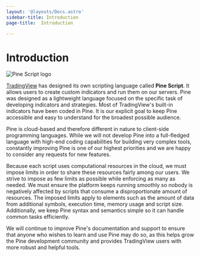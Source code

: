 ```yaml
---
layout: '@layouts/Docs.astro'
sidebar-title: Introduction
page-title:  Introduction

---
```

# Introduction

![Pine Script logo](@assets/images/Pine_Script_logo_text.png)

[TradingView](https://www.tradingview.com/) has designed its own
scripting language called **Pine Script**. It allows users to create
custom indicators and run them on our servers. Pine was designed as a
lightweight language focused on the specific task of developing
indicators and strategies. Most of TradingView\'s built-in indicators
have been coded in Pine. It is our explicit goal to keep Pine accessible
and easy to understand for the broadest possible audience.

Pine is cloud-based and therefore different in nature to client-side
programming languages. While we will not develop Pine into a
full-fledged language with high-end coding capabilities for building
very complex tools, constantly improving Pine is one of our highest
priorities and we are happy to consider any requests for new features.

Because each script uses computational resources in the cloud, we must
impose limits in order to share these resources fairly among our users.
We strive to impose as few limits as possible while enforcing as many as
needed. We must ensure the platform keeps running smoothly so nobody is
negatively affected by scripts that consume a disproportionate amount of
resources. The imposed limits apply to elements such as the amount of
data from additional symbols, execution time, memory usage and script
size. Additionally, we keep Pine syntax and semantics simple so it can
handle common tasks efficiently.

We will continue to improve Pine\'s documentation and support to ensure
that anyone who wishes to learn and use Pine may do so, as this helps
grow the Pine development community and provides TradingView users with
more robust and helpful tools.
